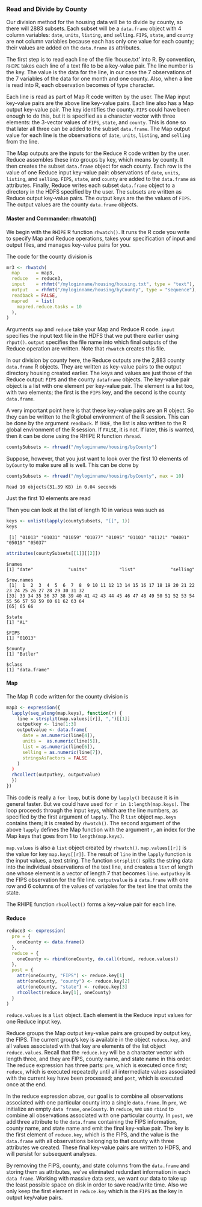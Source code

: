 ### Read and Divide by County ###
Our division method for the housing data will be to divide by county,
so there will 2883 subsets. Each subset will be a `data.frame` object with 4
column variables: `date`, `units`, `listing`, and `selling`.
`FIPS`, `state`, and `county` are not column variables because each has only one
value for each county; their values are added on the `data.frame` as
attributes.

The first step is to read each line of the file 'house.txt' into R. By
convention, `RHIPE` takes each line of a text file to be a key-value pair.
The line number is the key. The value is the data for the line, in our case
the 7 observations of the 7 variables of the data for one month and one county.
Also, when a line is read into R, each observation becomes of type character.

Each line is read as part of Map R code written by the user. The Map input
key-value pairs are the above line key-value pairs. Each line also has a Map
output key-value pair. The key identifies the county. `FIPS` could have been
enough to do this, but it is specified as a character vector with three
elements: the 3-vector values of `FIPS`, `state`, and `county`.
This is done so that
later all three can be added to the subset `data.frame`.
The Map output value for each line is the observations of `date`, `units`,
`listing`, and `selling` from the line.

The Map outputs are the inputs for the Reduce R code written by the user.
Reduce assembles these into groups by key, which means by  county. It then
creates the subset `data.frame` object for each county. Each row is the value
of one Reduce input key-value pair: observations of `date`, `units`, 
`listing`, and `selling`. `FIPS`, `state`, and `county` are added to the
`data.frame` as attributes. Finally, Reduce writes
each subset `data.frame` object to a directory in the HDFS specified by the
user.  The subsets are written as Reduce output key-value pairs.
The output keys are the the values of `FIPS`. The output values are the county
`data.frame` objects.

#### Master and Commander: rhwatch() ####

We begin with the `RHIPE` R function `rhwatch()`. It
runs the R code you write to specify
Map and Reduce operations, takes your specification of input and
output files, and manages key-value pairs for you.

The code for the county division is
```r
mr3 <- rhwatch(
  map      = map3,
  reduce   = reduce3,
  input    = rhfmt("/myloginname/housing/housing.txt", type = "text"),
  output   = rhfmt("/myloginname/housing/byCounty", type = "sequence"),
  readback = FALSE,
  mapred   = list(
    mapred.reduce.tasks = 10
  ),
)
```

Arguments `map` and `reduce` take your Map and Reduce R code.
`input` specifies the input text file in the HDFS that we put there earlier
using `rhput()`. `output` specifies the file name into which final outputs of
the Reduce operation are written. Note that `rhwatch` creates this file.

In our division by county here, the Reduce outputs are the 2,883 county
`data.frame` R objects. They are written as key-value pairs
to the output directory housing created earlier.
The keys and values are just those of the Reduce output:
`FIPS` and the
county `dataframe` objects. The key-value pair object is a list with one
element per key-value pair. The element is a list too, with two elements; the
first is the `FIPS` key, and the second is the county `data.frame`.

A very important point here is that these key-value pairs are an R object.
So they can be written to the  R global environment of the R session.
This can be done by the argument `readback`. If `TRUE`, the list is also
written to the R global environment of the R
session. If `FALSE`, it is not.
If later, this is wanted, then it can be done
using the RHIPE R function `rhread`.
```r
countySubsets <- rhread("/myloginname/housing/byCounty")
```
Suppose, however, that you just want to look over the first 10 elements of
`byCounty` to make sure all is well. This can be done by
```r
countySubsets <- rhread("/myloginname/housing/byCounty", max = 10)
```
```
Read 10 objects(31.39 KB) in 0.04 seconds
```
Just the first 10 elements are read

Then you can look at the list of length 10 in various was such as

```r
keys <- unlist(lapply(countySubsets, "[[", 1))
keys
```
```
 [1] "01013" "01031" "01059" "01077" "01095" "01103" "01121" "04001" "05019" "05037"
```

```r
attributes(countySubsets[[1]][[2]])
```
```
$names
[1] "date"             "units"            "list"             "selling"

$row.names
 [1]  1  2  3  4  5  6  7  8  9 10 11 12 13 14 15 16 17 18 19 20 21 22 23 24 25 26 27 28 29 30 31 32
[33] 33 34 35 36 37 38 39 40 41 42 43 44 45 46 47 48 49 50 51 52 53 54 55 56 57 58 59 60 61 62 63 64 
[65] 65 66

$state
[1] "AL"

$FIPS
[1] "01013"

$county
[1] "Butler"

$class
[1] "data.frame"
```

#### Map ####
The Map R code written for the county division is

```r
map3 <- expression({
  lapply(seq_along(map.keys), function(r) {
    line = strsplit(map.values[[r]], ",")[[1]]
    outputkey <- line[1:3]
    outputvalue <- data.frame(
      date = as.numeric(line[4]),
      units =  as.numeric(line[5]),
      list = as.numeric(line[6]),
      selling = as.numeric(line[7]),
      stringsAsFactors = FALSE
    )
  )
  rhcollect(outputkey, outputvalue)
  })
})
```

This code is really a `for loop`, but is done by `lapply()` because it is in
general faster. But we could have used `for r in 1:length(map.keys)`.
The loop proceeds through the input keys, which are the line numbers, as
specified by the first argument of `lapply`. The R `list` object `map.keys`
contains them; it is created by `rhwatch()`.  The
second argument of the above `lapply` defines the Map function with the
argument `r`, an index for the Map keys that goes from 1 to `length(map.keys)`.

`map.values` is also a `list` object created by `rhwatch()`.
`map.values[[r]]` is the value for key `map.keys[[r]]`.
The result of `line` in the `lapply` function is the input values, a
text string.  The function `strsplit()` splits the string data
into the individual observations of the text line,
and creates a `list` of length one whose element is a vector of length 7 that
becomes `line`. `outputkey` is the FIPS
observation for the file line. `outputvalue` is a `data.frame` with one row
and 6 columns of the values of variables for the text line that omits the state.

The RHIPE function `rhcollect()` forms a key-value pair for each line.

#### Reduce ####

```r
reduce3 <- expression(
  pre = {
    oneCounty <- data.frame()
  },
  reduce = {
    oneCounty <- rbind(oneCounty, do.call(rbind, reduce.values))
  },
  post = {
    attr(oneCounty, "FIPS") <- reduce.key[1]
    attr(oneCounty, "county") <- reduce.key[2]
    attr(oneCounty, "state") <- reduce.key[3]
    rhcollect(reduce.key[1], oneCounty)
  }
)
```

`reduce.values` is a `list` object. Each element is the Reduce input values for
one Reduce input key.

Reduce groups the Map output key-value pairs are grouped by output key,
the FIPS.  The current group's key is available in the object `reduce.key`, and all values associated with that key
are elements of the list object `reduce.values`. Recall that the `reduce.key` will be a character vector 
with length three, and they are FIPS, county name, and state name in this order. The reduce expression 
has three parts: `pre`, which is executed once first; `reduce`, which is executed repeatedly until all 
intermediate values associated with the current key have been processed; and `post`, which is executed
once at the end.  

In the reduce expression above, our goal is to combine all observations
associated with one particular county into a single `data.frame`.  In `pre`,
we initialize an empty `data frame`, `oneCounty`.  In `reduce`,
we use `rbind`
to combine all observations associated with one particular county.  In `post`, we add three attribute to the
`data.frame` containing the FIPS information, county name, and state name and emit the final key-value
pair.  The key is the first element of `reduce.key`, which is the FIPS, and the
value is the `data.frame` 
with all observations belonging to that county with three attributes we created.
These final key-value pairs are written to HDFS, and will persist for subsequent analyses.

By removing the FIPS, county, and state columns from the `data.frame` and
storing them as attributes, we've eliminated redundant information in each
`data frame`. Working with massive data sets, we want our data to take up the
least possible space on disk in order to save read/write time. Also we only
keep the first element in `reduce.key` which is the `FIPS` as the key in output
key/value pairs.

